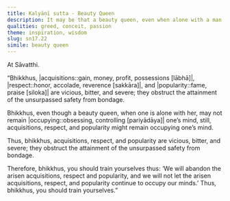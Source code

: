 ```yaml
---
title: Kalyāṇī sutta - Beauty Queen
description: It may be that a beauty queen, even when alone with a man, may not remain occupying his mind, but acquisitions, respect, and popularity might.
qualities: greed, conceit, passion
theme: inspiration, wisdom
slug: sn17.22
simile: beauty queen
---
```


At Sāvatthi.

“Bhikkhus, |acquisitions::gain, money, profit, possessions [lābhā]|, |respect::honor, accolade, reverence [sakkāra]|, and |popularity::fame, praise [siloka]| are vicious, bitter, and severe; they obstruct the attainment of the unsurpassed safety from bondage.

Bhikkhus, even though a beauty queen, when one is alone with her, may not remain |occupying::obsessing, controlling [pariyādāya]| one’s mind, still, acquisitions, respect, and popularity might remain occupying one’s mind.

Thus, bhikkhus, acquisitions, respect, and popularity are vicious, bitter, and severe; they obstruct the attainment of the unsurpassed safety from bondage.

Therefore, bhikkhus, you should train yourselves thus: ‘We will abandon the arisen acquisitions, respect and popularity, and we will not let the arisen acquisitions, respect, and popularity continue to occupy our minds.’ Thus, bhikkhus, you should train yourselves.”